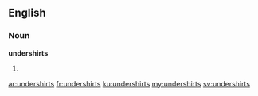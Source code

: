 ==English==

===Noun===
'''undershirts'''

# {{plural of|[[undershirt]]}}

[[ar:undershirts]]
[[fr:undershirts]]
[[ku:undershirts]]
[[my:undershirts]]
[[sv:undershirts]]